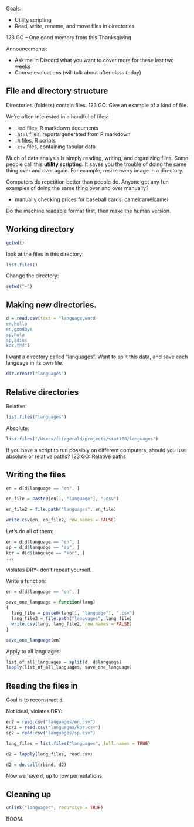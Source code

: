 Goals:

- Utility scripting
- Read, write, rename, and move files in directories

123 GO – One good memory from this Thanksgiving

Announcements:

- Ask me in Discord what you want to cover more for these last two weeks
- Course evaluations (will talk about after class today)

## File and directory structure

Directories (folders) contain files.
123 GO: Give an example of a kind of file.

We're often interested in a handful of files:

- `.Rmd` files, R markdown documents
- `.html` files, reports generated from R markdown
- `.R` files, R scripts
- `.csv` files, containing tabular data

Much of data analysis is simply reading, writing, and organizing files.
Some people call this __utility scripting__.
It saves you the trouble of doing the same thing over and over again.
For example, resize every image in a directory.

Computers do repetition better than people do.
Anyone got any fun examples of doing the same thing over and over manually?

- manually checking prices for baseball cards, camelcamelcamel

Do the machine readable format first, then make the human version.


## Working directory

```r
getwd()
```

look at the files in this directory:
```r
list.files()
```
Change the directory:

```r
setwd("~")
```


## Making new directories.

```r
d = read.csv(text = "language,word
en,hello
en,goodbye
sp,hola
sp,adios
kor,안녕")
```

I want a directory called "languages".
Want to split this data, and save each language in its own file.

```r
dir.create("languages")
```


## Relative directories

Relative:

```r
list.files("languages")
```

Absolute:

```r
list.files("/Users/fitzgerald/projects/stat128/languages")
```

If you have a script to run possibly on different computers, should you use absolute or relative paths?
123 GO: Relative paths


## Writing the files

```r
en = d[d$language == "en", ]

en_file = paste0(en[1, "language"], ".csv")

en_file2 = file.path("languages", en_file)

write.csv(en, en_file2, row.names = FALSE)
```


Let's do all of them:

```r
en = d[d$language == "en", ]
sp = d[d$language == "sp", ]
kor = d[d$language == "kor", ]
...
```

violates DRY- don't repeat yourself.

Write a function:

```r
en = d[d$language == "en", ]

save_one_language = function(lang)
{
  lang_file = paste0(lang[1, "language"], ".csv")
  lang_file2 = file.path("languages", lang_file)
  write.csv(lang, lang_file2, row.names = FALSE)
}

save_one_language(en)
```

Apply to all languages:

```r
list_of_all_languages = split(d, d$language)
lapply(list_of_all_languages, save_one_language)
```


## Reading the files in

Goal is to reconstruct `d`.

Not ideal, violates DRY:

```r
en2 = read.csv("languages/en.csv")
kor2 = read.csv("languages/kor.csv")
sp2 = read.csv("languages/sp.csv")
```

```r
lang_files = list.files("languages", full.names = TRUE)

d2 = lapply(lang_files, read.csv)

d2 = do.call(rbind, d2)
```

Now we have `d`, up to row permutations.



## Cleaning up

```r
unlink("languages", recursive = TRUE)
```

BOOM.

